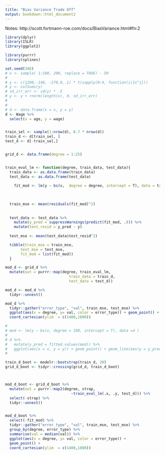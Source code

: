 ```yaml
---
title: "Bias Variance Trade Off"
output: bookdown::html_document2
---
```



Notes: http://scott.fortmann-roe.com/docs/BiasVariance.html#fn:2

```r
library(dplyr)
library(ISLR)
library(ggplot2)

library(purrr)
library(splines)


```



```r
set.seed(346)
# x <- sample( 1:100, 200, replace = TRUE) - 50
# 
# y <- c(1200,-140, -270,0,.1) * t(sapply(0:4, function(i){x^i}))
# y <- colSums(y)
# sd_irr_err <- sd(y) * .5
# y <- y + rnorm(length(x), 0, sd_irr_err)
# 
# 
# d <- data.frame(x = x, y = y)
d <- Wage %>% 
  select(x = age, y = wage)


train_sel <- sample(1:nrow(d), 0.7 * nrow(d))
train_d <- d[train_sel, ]
test_d <- d[-train_sel,]


grid_d <- data.frame(degree = 1:25)


train_eval_lm <- function(degree, train_data, test_data){
  train_data <- as.data.frame(train_data)
  test_data <- as.data.frame(test_data)
  
    fit_mod <- lm(y ~ bs(x,  degree = degree, intercept = T), data = train_data)
  
  
  
  train_mse <- mean(residuals(fit_mod)^2)
  
  
  test_data <- test_data %>% 
    mutate(y_pred = suppressWarnings(predict(fit_mod, .))) %>%
    mutate(test_resid = y_pred - y)
  
  test_mse <- mean(test_data$test_resid^2)

  tibble(train_mse = train_mse,
       test_mse = test_mse,
       fit_mod = list(fit_mod))
  }

mod_d <- grid_d %>% 
  mutate(out = purrr::map(degree, train_eval_lm, 
                             train_data = train_d,
                             test_data = test_d))

mod_d <- mod_d %>% 
  tidyr::unnest()

mod_d %>% 
  tidyr::gather("error_type", "val", train_mse, test_mse) %>% 
  ggplot(aes(x = degree, y= val, color = error_type)) + geom_point() + 
  coord_cartesian(ylim  = c(1400,1800))

# 
# mod <- lm(y ~ bs(x, degree = 100, intercept = T), data =d )
# 
# d %>% 
#   mutate(y_pred = fitted.values(mod)) %>% 
#   ggplot(aes(x = x, y = y)) + geom_point() + geom_line(aes(y = y_pred), color = "red")
# 

```


```r
train_d_boot <- modelr::bootstrap(train_d, 20)
grid_d_boot <- tidyr::crossing(grid_d, train_d_boot) 



mod_d_boot <- grid_d_boot %>% 
  mutate(out = purrr::map2(degree, strap, 
                              ~train_eval_lm(.x, .y, test_d))) %>% 
  select(-strap) %>% 
  tidyr::unnest()


mod_d_boot %>% 
  select(-fit_mod) %>% 
  tidyr::gather("error_type", "val", train_mse, test_mse) %>% 
  group_by(degree, error_type) %>% 
  summarise(val = median(val)) %>% 
  ggplot(aes(x = degree, y= val, color = error_type)) + 
  geom_point() +
  coord_cartesian(ylim  = c(1400,1800))


```

